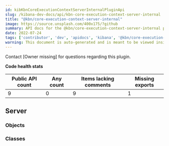 ```yaml
---
id: kibKbnCoreExecutionContextServerInternalPluginApi
slug: /kibana-dev-docs/api/kbn-core-execution-context-server-internal
title: "@kbn/core-execution-context-server-internal"
image: https://source.unsplash.com/400x175/?github
summary: API docs for the @kbn/core-execution-context-server-internal plugin
date: 2022-07-24
tags: ['contributor', 'dev', 'apidocs', 'kibana', '@kbn/core-execution-context-server-internal']
warning: This document is auto-generated and is meant to be viewed inside our experimental, new docs system. Reach out in #docs-engineering for more info.
---
```




Contact [Owner missing] for questions regarding this plugin.

**Code health stats**

| Public API count  | Any count | Items lacking comments | Missing exports |
|-------------------|-----------|------------------------|-----------------|
| 9 | 0 | 9 | 1 |

## Server

### Objects
<DocDefinitionList data={kbnCoreExecutionContextServerInternalObj.server.objects}/>

### Classes
<DocDefinitionList data={kbnCoreExecutionContextServerInternalObj.server.classes}/>


